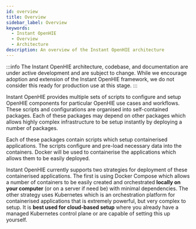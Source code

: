 ```yaml
---
id: overview
title: Overview
sidebar_label: Overview
keywords:
  - Instant OpenHIE
  - Overview
  - Architecture
description: An overview of the Instant OpenHIE architecture
---
```


:::info
The Instant OpenHIE architecture, codebase, and documentation are under active development and are subject to change. While we encourage adoption and extension of the Instant OpenHIE framework, we do not consider this ready for production use at this stage.
:::

Instant OpenHIE provides multiple sets of scripts to configure and setup OpenHIE components for particular OpenHIE use cases and workflows. These scripts and configurations are organised into self-contained packages. Each of these packages may depend on other packages which allows highly complex infrastructure to be setup instantly by deploying a number of packages.

Each of these packages contain scripts which setup containerised applications. The scripts configure and pre-load necessary data into the containers. Docker will be used to containerise the applications which allows them to be easily deployed.

Instant OpenHIE currently supports two strategies for deployment of these containerised applications. The first is using Docker Compose which allows a number of containers to be easily created and orchestrated **locally on your computer** (or on a server if need be) with minimal dependencies. The other strategy uses Kubernetes which is an orchestration platform for containerised applications that is extremely powerful, but very complex to setup. It is **best used for cloud-based setup** where you already have a managed Kubernetes control plane or are capable of setting this up yourself.
